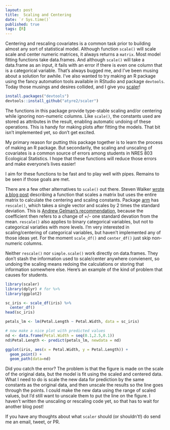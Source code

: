 ```yaml
---
layout: post
title:  Scaling and Centering
date: `r Sys.time()`
published: true
tags: [R]
---
```


Centering and rescaling covariates is a common task prior to building
almost any sort of statistical model. Although function `scale()` will scale
scale and center numeric matrices, it always returns a `matrix`. Most model
fitting functions take data.frames. And although `scale()` will take a
data.frame as an input, it fails with an error if there is even one column
that is a categorical variable. That's always bugged me, and I've been musing
about a solution for awhile. I've also wanted to try making an R package using
the fancy automation tools available in RStudio and package `devtools`. Today
those musings and desires collided, and I give you [scaler](http://github.com/atyre2/scaler)!

```r
install.packages("devtools")
devtools::install_github("atyre2/scaler")
```

The functions in this package provide type-stable
scaling and/or centering while ignoring
non-numeric columns. Like `scale()`, the constants used are stored as
attributes in the result, enabling automatic undoing of these operations.
This is handy for making plots after fitting the models. That bit isn't 
implemented yet, so don't get excited.

My primary reason for putting this package together is to learn the process of 
making an R package. But secondarily, the scaling and unscaling of covariates
is a common source of errors among students in NRES 803 Ecological Statistics. 
I hope that these functions will reduce those errors and make everyone's lives
easier!

I aim for these functions to be fast and to play well with pipes. Remains to be
seen if those goals are met. 

There are a few other alternatives to `scale()` out there. Steven Walker [wrote 
a blog post](https://stevencarlislewalker.wordpress.com/2012/09/24/a-simpler-version-of-the-r-scale-command/)
describing a function that scales a matrix but uses the entire matrix to 
calculate the centering and scaling constants. Package [arm](https://cran.r-project.org/web/packages/arm/index.html)
has `rescale()`, which takes a single vector and scales by 2 times the standard
deviation. This is [Andrew Gelman's recommendation](http://andrewgelman.com/2006/06/21/standardizing_r/), 
because the coefficient then refers to a change of +/- one standard devation
from the mean. `rescale()` also applies to binary categorical variables, but
not to categorical variatles with more levels. I'm very interested in 
scaling/centering of categorical variables, but haven't implemented any of 
those ideas yet. For the moment `scale_df()` and `center_df()` just skip 
non-numeric columns.

Neither `rescale()` nor `simple.scale()` work directly on data.frames. They don't
stash the information used to scale/center anywhere convienent, so undoing 
the scaling means redoing the calculations or storing that information somewhere 
else. Here's an example of the kind of problem that causes for students. 

```r
library(scaler)
library(dplyr) # for %>%
library(ggplot2)

sc_iris <- scale_df(iris) %>%
  center_df()
head(sc_iris)

petals_lm <- lm(Petal.Length ~ Petal.Width, data = sc_iris)

# now make a nice plot with predicted values
nd <- data.frame(Petal.Width = seq(0.1,2.5,0.1))
nd$Petal.Length <- predict(petals_lm, newdata = nd)

ggplot(iris, aes(x = Petal.Width, y = Petal.Length)) + 
  geom_point() + 
  geom_path(data=nd)
```

Did you catch the error? The problem is that the figure is made on the scale
of the original data, but the model is fit using the scaled and centered data. 
What I need to do is scale the new data for prediction by the same constants as
the original data, and then unscale the results so the line goes through the
points. I could make the new data using the range of scaled values, but I'd 
still want to unscale them to put the line on the figure. I haven't written the
unscaling or rescaling code yet, so that has to wait for another blog post! 

If you have any thoughts about what `scaler` should (or shouldn't!) do send me
an email, tweet, or PR. 
